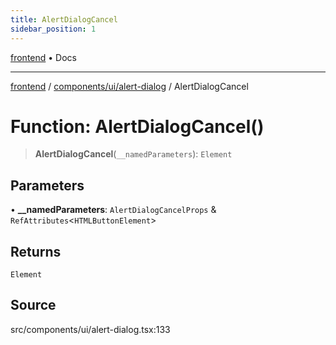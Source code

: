 ```yaml
---
title: AlertDialogCancel
sidebar_position: 1
---
```


[frontend](../../../..) • Docs

***

[frontend](../../../..) / [components/ui/alert-dialog](..) / AlertDialogCancel

# Function: AlertDialogCancel()

> **AlertDialogCancel**(`__namedParameters`): `Element`

## Parameters

• **\_\_namedParameters**: `AlertDialogCancelProps` & `RefAttributes`\<`HTMLButtonElement`\>

## Returns

`Element`

## Source

src/components/ui/alert-dialog.tsx:133
